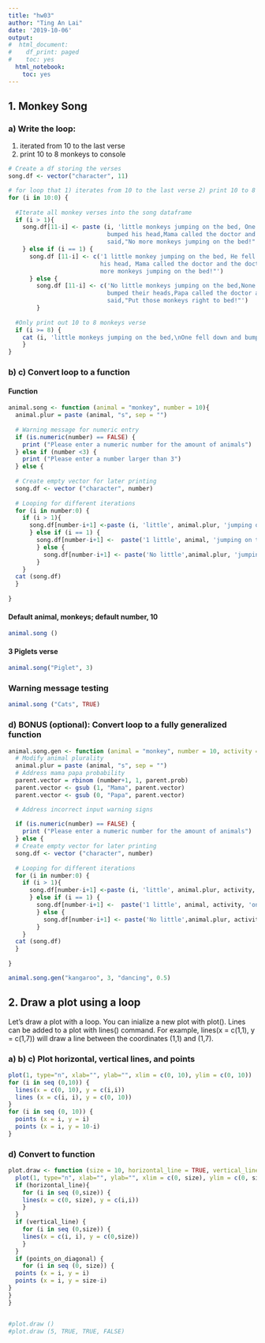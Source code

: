 ```yaml
---
title: "hw03"
author: "Ting An Lai"
date: '2019-10-06'
output:
#  html_document:
#    df_print: paged
#    toc: yes
  html_notebook:
    toc: yes
---
```


## 1. Monkey Song
### a) Write the loop: 
1) iterated from 10 to the last verse
2) print 10 to 8 monkeys to console
```r
# Create a df storing the verses
song.df <- vector("character", 11)

# for loop that 1) iterates from 10 to the last verse 2) print 10 to 8 monkeys to console
for (i in 10:0) {
  
  #Iterate all monkey verses into the song dataframe
  if (i > 1){
    song.df[11-i] <- paste (i, 'little monkeys jumping on the bed, One fell down and
                            bumped his head,Mama called the doctor and the doctor
                            said,"No more monkeys jumping on the bed!"')
    } else if (i == 1) {
      song.df [11-i] <- c('1 little monkey jumping on the bed, He fell down and bumped
                          his head, Mama called the doctor and the doctor said,"No
                          more monkeys jumping on the bed!"')
      } else {
        song.df [11-i] <- c('No little monkeys jumping on the bed,None fell down an
                            bumped their heads,Papa called the doctor and the doctor
                            said,"Put those monkeys right to bed!"')
        }
  
  #Only print out 10 to 8 monkeys verse
  if (i >= 8) {
    cat (i, 'little monkeys jumping on the bed,\nOne fell down and bumped his head,\nMama called the doctor and the doctor said,\n"No more monkeys jumping on the bed!"\n\n')
    } 
}
```


### b) c) Convert loop to a function

#### Function
```r
animal.song <- function (animal = "monkey", number = 10){
  animal.plur = paste (animal, "s", sep = "")
  
  # Warning message for numeric entry
  if (is.numeric(number) == FALSE) {
    print ("Please enter a numeric number for the amount of animals")
  } else if (number <3) {
    print ("Please enter a number larger than 3")
  } else {
 
  # Create empty vector for later printing
  song.df <- vector ("character", number)
  
  # Looping for different iterations
  for (i in number:0) {
    if (i > 1){
      song.df[number-i+1] <-paste (i, 'little', animal.plur, 'jumping on the bed,\nOne fell down and bumped his head,\nMama called the doctor and the doctor said,\n"No more', animal.plur, 'jumping on the bed!"\n\n')
      } else if (i == 1) {
        song.df[number-i+1] <-  paste('1 little', animal, 'jumping on the bed,\nHe fell down and bumped his head,\nMama called the doctor and the doctor said,\n"No more', animal.plur,'jumping on the bed!"\n\n')
        } else {
          song.df[number-i+1] <- paste('No little',animal.plur, 'jumping on the bed,\nNone fell down and bumped their heads,\nPapa called the doctor and the doctor said,\n"Put those',animal.plur,'right to bed!"\n\n\n')
        }
    }
  cat (song.df)
  }
  
}
```

#### Default animal, monkeys; default number, 10
```r
animal.song ()
```

#### 3 Piglets verse
```r
animal.song("Piglet", 3)
```

### Warning message testing
```r
animal.song ("Cats", TRUE)
```

### d) BONUS (optional): Convert loop to a fully generalized function
```r
animal.song.gen <- function (animal = "monkey", number = 10, activity = "jumping", parent.prob = 0.5){
  # Modify animal plurality
  animal.plur = paste (animal, "s", sep = "")
  # Address mama papa probability 
  parent.vector = rbinom (number+1, 1, parent.prob)
  parent.vector <- gsub (1, "Mama", parent.vector)
  parent.vector <- gsub (0, "Papa", parent.vector)

  # Address incorrect input warning signs
  
  if (is.numeric(number) == FALSE) {
    print ("Please enter a numeric number for the amount of animals")
  } else {
  # Create empty vector for later printing
  song.df <- vector ("character", number)
  
  # Looping for different iterations
  for (i in number:0) {
    if (i > 1){
      song.df[number-i+1] <-paste (i, 'little', animal.plur, activity,  'on the bed,\nOne fell down and bumped his head,\n', parent.vector[number-i+1], 'called the doctor and the doctor said,\n"No more', animal.plur, activity, 'on the bed!"\n\n')
      } else if (i == 1) {
        song.df[number-i+1] <-  paste('1 little', animal, activity, 'on the bed,\nHe fell down and bumped his head,\n', parent.vector[number-i+1], 'called the doctor and the doctor said,\n"No more', animal.plur,activity, 'on the bed!"\n\n')
        } else {
          song.df[number-i+1] <- paste('No little',animal.plur, activity, 'on the bed,\nNone fell down and bumped their heads,\n', parent.vector[number-i+1], 'called the doctor and the doctor said,\n"Put those',animal.plur,'right to bed!"\n\n\n')
        }
    }
  cat (song.df)
  }
  
}

```

```r
animal.song.gen("kangaroo", 3, "dancing", 0.5)
```


## 2. Draw a plot using a loop

Let's draw a plot with a loop. You can inialize a new plot with plot(). Lines can be added to a plot with lines() command. For example, lines(x = c(1,1), y = c(1,7)) will draw a line between the coordinates (1,1) and (1,7).

### a) b) c) Plot horizontal,  vertical lines, and points
```r
plot(1, type="n", xlab="", ylab="", xlim = c(0, 10), ylim = c(0, 10))
for (i in seq (0,10)) {
  lines(x = c(0, 10), y = c(i,i))
  lines (x = c(i, i), y = c(0, 10))
}
for (i in seq (0, 10)) {
  points (x = i, y = i)
  points (x = i, y = 10-i)
}

```

### d) Convert to function
```r
plot.draw <- function (size = 10, horizontal_line = TRUE, vertical_line = TRUE, points_on_diagonal = TRUE ) {
  plot(1, type="n", xlab="", ylab="", xlim = c(0, size), ylim = c(0, size))
  if (horizontal_line){
    for (i in seq (0,size)) {
    lines(x = c(0, size), y = c(i,i))
    }
  }  
  if (vertical_line) {
    for (i in seq (0,size)) {
    lines(x = c(i, i), y = c(0,size))
    }
  }  
  if (points_on_diagonal) {
    for (i in seq (0, size)) {
  points (x = i, y = i)
  points (x = i, y = size-i)
}
}
}


#plot.draw ()
#plot.draw (5, TRUE, TRUE, FALSE)
```



